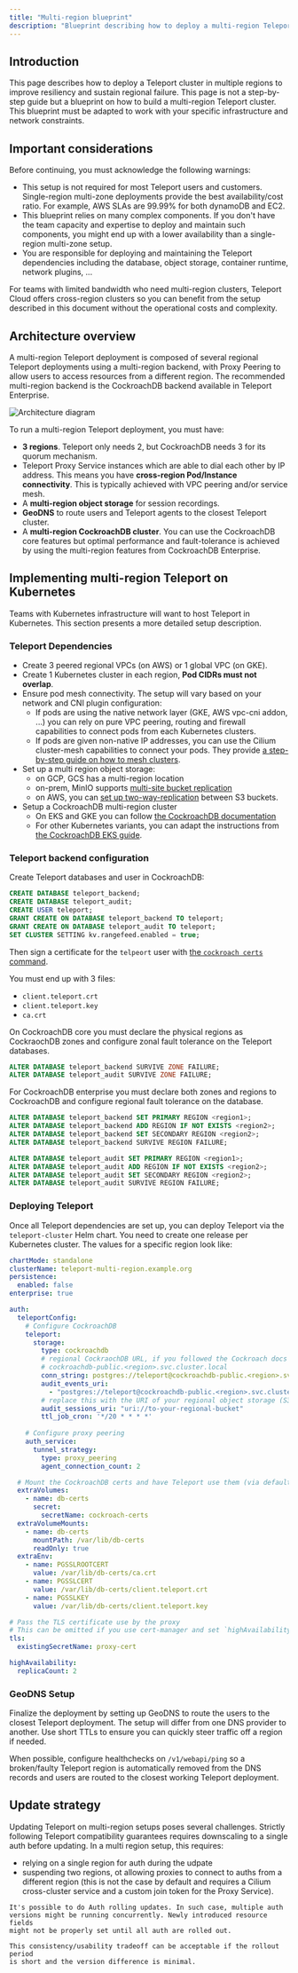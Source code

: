 ```yaml
---
title: "Multi-region blueprint"
description: "Blueprint describing how to deploy a multi-region Teleport Enterprise cluster using CockroachDB."
---
```


## Introduction

This page describes how to deploy a Teleport cluster in multiple regions to
improve resiliency and sustain regional failure. This page is not a step-by-step
guide but a blueprint on how to build a multi-region Teleport cluster. This
blueprint must be adapted to work with your specific infrastructure and network
constraints.

## Important considerations

Before continuing, you must acknowledge the following warnings:

- This setup is not required for most Teleport users and customers.
  Single-region multi-zone deployments provide the best availability/cost ratio.
  For example, AWS SLAs are 99.99% for both dynamoDB and EC2.
- This blueprint relies on many complex components. If you don't have the team
  capacity and expertise to deploy and maintain such components, you might end
  up with a lower availability than a single-region multi-zone setup.
- You are responsible for deploying and maintaining the Teleport dependencies
  including the database, object storage, container runtime, network plugins, ...

<Admonition type="tip">

For teams with limited bandwidth who need multi-region clusters, Teleport Cloud
offers cross-region clusters so you can benefit from the setup described in this
document without the operational costs and complexity.

</Admonition>

## Architecture overview

A multi-region Teleport deployment is composed of several regional Teleport
deployments using a multi-region backend, with Proxy Peering to allow users to
access resources from a different region. The recommended multi-region backend
is the CockroachDB backend available in Teleport Enterprise.

![Architecture diagram](../../img/deploy-a-cluster/multi-region-blueprint.svg)

To run a multi-region Teleport deployment, you must have:

- **3 regions**. Teleport only needs 2, but CockroachDB needs 3 for its quorum mechanism.
- Teleport Proxy Service instances which are able to dial each other by IP address.
  This means you have **cross-region Pod/Instance connectivity**. This is typically
  achieved with VPC peering and/or service mesh.
- A **multi-region object storage** for session recordings.
- **GeoDNS** to route users and Teleport agents to the closest Teleport cluster.
- A **multi-region CockroachDB cluster**. You can use the CockroachDB core
  features but optimal performance and fault-tolerance is achieved by using the
  multi-region features from CockroachDB Enterprise.

## Implementing multi-region Teleport on Kubernetes

Teams with Kubernetes infrastructure will want to host Teleport in Kubernetes.
This section presents a more detailed setup description.

### Teleport Dependencies

- Create 3 peered regional VPCs (on AWS) or 1 global VPC (on GKE).
- Create 1 Kubernetes cluster in each region, **Pod CIDRs must not overlap**.
- Ensure pod mesh connectivity. The setup will vary based on your network and
  CNI plugin configuration:
    - If pods are using the native network layer (GKE, AWS vpc-cni addon, ...)
      you can rely on pure VPC peering, routing and firewall capabilities to
      connect pods from each Kubernetes clusters.
    - If pods are given non-native IP addresses, you can use the Cilium
      cluster-mesh capabilities to connect your pods. They
      provide [a step-by-step guide on how to mesh clusters](https://docs.cilium.io/en/stable/network/clustermesh/clustermesh/).
- Set up a multi region object storage:
    - on GCP, GCS has a multi-region location
    - on-prem, MinIO supports [multi-site bucket replication](https://min.io/docs/minio/linux/administration/bucket-replication/enable-server-side-multi-site-bucket-replication.html)
    - on AWS, you can [set up two-way-replication](https://docs.aws.amazon.com/AmazonS3/latest/userguide/mrap-create-two-way-replication-rules.html)
      between S3 buckets.
- Setup a CockroachDB multi-region cluster
  - On EKS and GKE you can follow [the CockroachDB documentation](https://www.cockroachlabs.com/blog/secure-multi-cluster-cockroachdb-calico-clustermesh/)
  - For other Kubernetes variants, you can adapt the instructions from [the CockroachDB EKS guide](https://www.cockroachlabs.com/docs/stable/orchestrate-cockroachdb-with-kubernetes-multi-cluster?filters=eks).

### Teleport backend configuration

Create Teleport databases and user in CockroachDB:
  ```sql
  CREATE DATABASE teleport_backend;
  CREATE DATABASE teleport_audit;
  CREATE USER teleport;
  GRANT CREATE ON DATABASE teleport_backend TO teleport;
  GRANT CREATE ON DATABASE teleport_audit TO teleport;
  SET CLUSTER SETTING kv.rangefeed.enabled = true;
  ```

Then sign a certificate for the `telpeort` user
with [the `cockroach certs` command](https://www.cockroachlabs.com/docs/stable/cockroach-cert).

You must end up with 3 files:
- `client.teleport.crt`
- `client.teleport.key`
- `ca.crt`

<Tabs>
<TabItem label="CockroachDB core">
On CockroachDB core you must declare the physical regions as CockraochDB
zones and configure zonal fault tolerance on the Teleport databases.

```sql
ALTER DATABASE teleport_backend SURVIVE ZONE FAILURE;
ALTER DATABASE teleport_audit SURVIVE ZONE FAILURE;
```

</TabItem>
<TabItem label="CockroachDB enterprise">
For CockroachDB enterprise you must declare both zones and regions to
CockroachDB and configure regional fault tolerance on the database.

```sql
ALTER DATABASE teleport_backend SET PRIMARY REGION <region1>;
ALTER DATABASE teleport_backend ADD REGION IF NOT EXISTS <region2>;
ALTER DATABASE teleport_backend SET SECONDARY REGION <region2>;
ALTER DATABASE teleport_backend SURVIVE REGION FAILURE;

ALTER DATABASE teleport_audit SET PRIMARY REGION <region1>;
ALTER DATABASE teleport_audit ADD REGION IF NOT EXISTS <region2>;
ALTER DATABASE teleport_audit SET SECONDARY REGION <region2>;
ALTER DATABASE teleport_audit SURVIVE REGION FAILURE;
```
</TabItem>
</Tabs>


### Deploying Teleport

Once all Teleport dependencies are set up, you can deploy Teleport via the
`teleport-cluster` Helm chart. You need to create one release per Kubernetes cluster.
The values for a specific region look like:

```yaml
chartMode: standalone
clusterName: teleport-multi-region.example.org
persistence:
  enabled: false
enterprise: true

auth:
  teleportConfig:
    # Configure CockroachDB
    teleport:
      storage:
        type: cockroachdb
        # regional CockraochDB URL, if you followed the Cockroach docs it looks like
        # cockroachdb-public.<region>.svc.cluster.local
        conn_string: postgres://teleport@cockroachdb-public.<region>.svc.cluster.local:26257/teleport_backend?sslmode=verify-full&pool_max_conns=20
        audit_events_uri:
          - "postgres://teleport@cockroachdb-public.<region>.svc.cluster.local:26257/teleport_audit?sslmode=verify-full"
        # replace this with the URI of your regional object storage (S3, GCS, MinIO)
        audit_sessions_uri: "uri://to-your-regional-bucket"
        ttl_job_cron: '*/20 * * * *'
    
    # Configure proxy peering
    auth_service:
      tunnel_strategy:
        type: proxy_peering
        agent_connection_count: 2

  # Mount the CockroachDB certs and have Teleport use them (via default env vars)
  extraVolumes:
    - name: db-certs
      secret:
        secretName: cockroach-certs
  extraVolumeMounts:
    - name: db-certs
      mountPath: /var/lib/db-certs
      readOnly: true
  extraEnv:
    - name: PGSSLROOTCERT
      value: /var/lib/db-certs/ca.crt
    - name: PGSSLCERT
      value: /var/lib/db-certs/client.teleport.crt
    - name: PGSSLKEY
      value: /var/lib/db-certs/client.teleport.key

# Pass the TLS certificate use by the proxy
# This can be omitted if you use cert-manager and set `highAvailability.certManager`
tls:
  existingSecretName: proxy-cert

highAvailability:
  replicaCount: 2
```

### GeoDNS Setup

Finalize the deployment by setting up GeoDNS to route the users to the closest
Teleport deployment. The setup will differ from one DNS provider to another. Use
short TTLs to ensure you can quickly steer traffic off a region if needed.

When possible, configure healthchecks on `/v1/webapi/ping` so a broken/faulty
Teleport region is automatically removed from the DNS records and users are
routed to the closest working Teleport deployment.

## Update strategy

Updating Teleport on multi-region setups poses several challenges.
Strictly following Teleport compatibility guarantees requires downscaling to a
single auth before updating. In a multi region setup, this requires:

- relying on a single region for auth during the udpate
- suspending two regions, ot allowing proxies to connect to auths from a
  different region (this is not the case by default and requires a Cilium
  cross-cluster service and a custom join token for the Proxy Service).

<Admonition type="note">

    It's possible to do Auth rolling updates. In such case, multiple auth
    versions might be running concurrently. Newly introduced resource fields
    might not be properly set until all auth are rolled out.

    This consistency/usability tradeoff can be acceptable if the rollout period
    is short and the version difference is minimal.

</Admonition>
